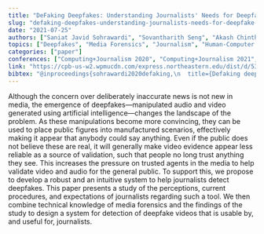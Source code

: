 ```yaml
---
title: "DeFaking Deepfakes: Understanding Journalists' Needs for Deepfake Detection"
slug: "defaking-deepfakes-understanding-journalists-needs-for-deepfake-detection"
date: "2021-07-25"
authors: ["Saniat Javid Sohrawardi", "Sovantharith Seng", "Akash Chintha", "Bao Thai", "Andrea Hickerson", "Raymond Ptucha", "Matthew Wright"]
topics: ["Deepfakes", "Media Forensics", "Journalism", "Human-Computer Interaction"]
categories: ["paper"]
conferences: ["Computing+Journalism 2020", "Computing+Journalism 2021", "USENIX Symposium on Usable Privacy and Security 2021"]
link: "https://cpb-us-w2.wpmucdn.com/express.northeastern.edu/dist/d/53/files/2019/11/CJ_2020_paper_64.pdf"
bibtex: "@inproceedings{sohrawardi2020defaking,\n  title={Defaking deepfakes: Understanding journalists’ needs for deepfake detection},\n  author={Sohrawardi, Saniat Javid and Seng, Sovantharith and Chintha, Akash and Thai, Bao and Hickerson, Andrea and Ptucha, Raymond and Wright, Matthew},\n  booktitle={Proceedings of the Computation+ Journalism 2020 Conference. Northeastern University},\n  year={2020}\n}"
---
```


Although the concern over deliberately inaccurate news is not new in media, the emergence of deepfakes—manipulated audio and video generated using artificial intelligence—changes the landscape of the problem. As these manipulations become more convincing, they can be used to place public figures into manufactured scenarios, effectively making it appear that anybody could say anything. Even if the public does not believe these are real, it will generally make video evidence appear less reliable as a source of validation, such that people no long trust anything they see. This increases the pressure on trusted agents in the media to help validate video and audio for the general public. To support this, we propose to develop a robust and an intuitive system to help journalists detect deepfakes. This paper presents a study of the perceptions, current procedures, and expectations of journalists regarding such a tool. We then combine technical knowledge of media forensics and the findings of the study to design a system for detection of deepfake videos that is usable by, and useful for, journalists.